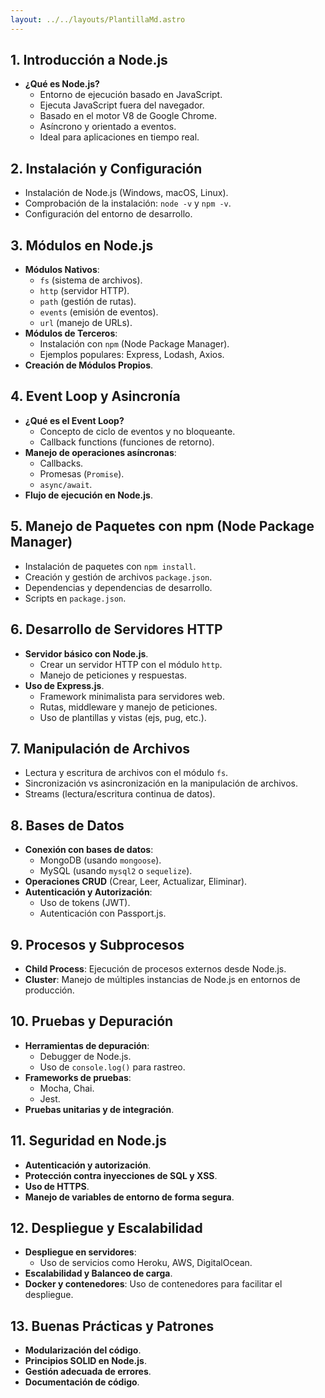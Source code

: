 ```yaml
---
layout: ../../layouts/PlantillaMd.astro
---
```



<EtiquetaPost curso = "Backend" asignatura = "NodeJs"/>

## 1. Introducción a Node.js
- **¿Qué es Node.js?**
  - Entorno de ejecución basado en JavaScript.
  - Ejecuta JavaScript fuera del navegador.
  - Basado en el motor V8 de Google Chrome.
  - Asíncrono y orientado a eventos.
  - Ideal para aplicaciones en tiempo real.

## 2. Instalación y Configuración
- Instalación de Node.js (Windows, macOS, Linux).
- Comprobación de la instalación: `node -v` y `npm -v`.
- Configuración del entorno de desarrollo.

## 3. Módulos en Node.js
- **Módulos Nativos**:
  - `fs` (sistema de archivos).
  - `http` (servidor HTTP).
  - `path` (gestión de rutas).
  - `events` (emisión de eventos).
  - `url` (manejo de URLs).
- **Módulos de Terceros**:
  - Instalación con `npm` (Node Package Manager).
  - Ejemplos populares: Express, Lodash, Axios.
- **Creación de Módulos Propios**.

## 4. Event Loop y Asincronía
- **¿Qué es el Event Loop?**
  - Concepto de ciclo de eventos y no bloqueante.
  - Callback functions (funciones de retorno).
- **Manejo de operaciones asíncronas**:
  - Callbacks.
  - Promesas (`Promise`).
  - `async/await`.
- **Flujo de ejecución en Node.js**.

## 5. Manejo de Paquetes con npm (Node Package Manager)
- Instalación de paquetes con `npm install`.
- Creación y gestión de archivos `package.json`.
- Dependencias y dependencias de desarrollo.
- Scripts en `package.json`.

## 6. Desarrollo de Servidores HTTP
- **Servidor básico con Node.js**.
  - Crear un servidor HTTP con el módulo `http`.
  - Manejo de peticiones y respuestas.
- **Uso de Express.js**.
  - Framework minimalista para servidores web.
  - Rutas, middleware y manejo de peticiones.
  - Uso de plantillas y vistas (ejs, pug, etc.).

## 7. Manipulación de Archivos
- Lectura y escritura de archivos con el módulo `fs`.
- Sincronización vs asincronización en la manipulación de archivos.
- Streams (lectura/escritura continua de datos).

## 8. Bases de Datos
- **Conexión con bases de datos**:
  - MongoDB (usando `mongoose`).
  - MySQL (usando `mysql2` o `sequelize`).
- **Operaciones CRUD** (Crear, Leer, Actualizar, Eliminar).
- **Autenticación y Autorización**:
  - Uso de tokens (JWT).
  - Autenticación con Passport.js.

## 9. Procesos y Subprocesos
- **Child Process**: Ejecución de procesos externos desde Node.js.
- **Cluster**: Manejo de múltiples instancias de Node.js en entornos de producción.

## 10. Pruebas y Depuración
- **Herramientas de depuración**:
  - Debugger de Node.js.
  - Uso de `console.log()` para rastreo.
- **Frameworks de pruebas**:
  - Mocha, Chai.
  - Jest.
- **Pruebas unitarias y de integración**.

## 11. Seguridad en Node.js
- **Autenticación y autorización**.
- **Protección contra inyecciones de SQL y XSS**.
- **Uso de HTTPS**.
- **Manejo de variables de entorno de forma segura**.

## 12. Despliegue y Escalabilidad
- **Despliegue en servidores**:
  - Uso de servicios como Heroku, AWS, DigitalOcean.
- **Escalabilidad y Balanceo de carga**.
- **Docker y contenedores**: Uso de contenedores para facilitar el despliegue.

## 13. Buenas Prácticas y Patrones
- **Modularización del código**.
- **Principios SOLID en Node.js**.
- **Gestión adecuada de errores**.
- **Documentación de código**.

